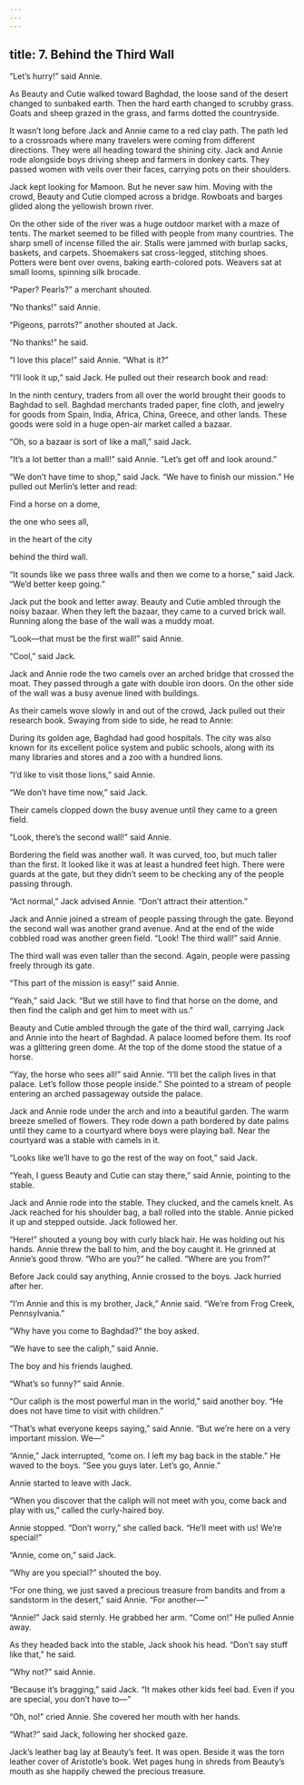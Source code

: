 ```yaml
---
---
---
```

title: 7. Behind the Third Wall
---



“Let’s hurry!” said Annie.

As Beauty and Cutie walked toward Baghdad, the loose sand of the desert changed to sunbaked earth. Then the hard earth changed to scrubby grass. Goats and sheep grazed in the grass, and farms dotted the countryside.

It wasn’t long before Jack and Annie came to a red clay path. The path led to a crossroads where many travelers were coming from different directions. They were all heading toward the shining city. Jack and Annie rode alongside boys driving sheep and farmers in donkey carts. They passed women with veils over their faces, carrying pots on their shoulders.



Jack kept looking for Mamoon. But he never saw him. Moving with the crowd, Beauty and Cutie clomped across a bridge. Rowboats and barges glided along the yellowish brown river.

On the other side of the river was a huge outdoor market with a maze of tents. The market seemed to be filled with people from many countries. The sharp smell of incense filled the air. Stalls were jammed with burlap sacks, baskets, and carpets. Shoemakers sat cross-legged, stitching shoes. Potters were bent over ovens, baking earth-colored pots. Weavers sat at small looms, spinning silk brocade.

“Paper? Pearls?” a merchant shouted.

“No thanks!” said Annie.

“Pigeons, parrots?” another shouted at Jack.

“No thanks!” he said.

“I love this place!” said Annie. “What is it?”

“I’ll look it up,” said Jack. He pulled out their research book and read:

In the ninth century, traders from all over the world brought their goods to Baghdad to sell. Baghdad merchants traded paper, fine cloth, and jewelry for goods from Spain, India, Africa, China, Greece, and other lands. These goods were sold in a huge open-air market called a bazaar.



“Oh, so a bazaar is sort of like a mall,” said Jack.

“It’s a lot better than a mall!” said Annie. “Let’s get off and look around.”

“We don’t have time to shop,” said Jack. “We have to finish our mission.” He pulled out Merlin’s letter and read:

Find a horse on a dome,

the one who sees all,

in the heart of the city

behind the third wall.

“It sounds like we pass three walls and then we come to a horse,” said Jack. “We’d better keep going.”

Jack put the book and letter away. Beauty and Cutie ambled through the noisy bazaar. When they left the bazaar, they came to a curved brick wall. Running along the base of the wall was a muddy moat.

“Look—that must be the first wall!” said Annie.

“Cool,” said Jack.

Jack and Annie rode the two camels over an arched bridge that crossed the moat. They passed through a gate with double iron doors. On the other side of the wall was a busy avenue lined with buildings.

As their camels wove slowly in and out of the crowd, Jack pulled out their research book. Swaying from side to side, he read to Annie:

During its golden age, Baghdad had good hospitals. The city was also known for its excellent police system and public schools, along with its many libraries and stores and a zoo with a hundred lions.



“I’d like to visit those lions,” said Annie.

“We don’t have time now,” said Jack.

Their camels clopped down the busy avenue until they came to a green field.

“Look, there’s the second wall!” said Annie.

Bordering the field was another wall. It was curved, too, but much taller than the first. It looked like it was at least a hundred feet high. There were guards at the gate, but they didn’t seem to be checking any of the people passing through.

“Act normal,” Jack advised Annie. “Don’t attract their attention.”

Jack and Annie joined a stream of people passing through the gate. Beyond the second wall was another grand avenue. And at the end of the wide cobbled road was another green field. “Look! The third wall!” said Annie.

The third wall was even taller than the second. Again, people were passing freely through its gate.

“This part of the mission is easy!” said Annie.

“Yeah,” said Jack. “But we still have to find that horse on the dome, and then find the caliph and get him to meet with us.”

Beauty and Cutie ambled through the gate of the third wall, carrying Jack and Annie into the heart of Baghdad. A palace loomed before them. Its roof was a glittering green dome. At the top of the dome stood the statue of a horse.

“Yay, the horse who sees all!” said Annie. “I’ll bet the caliph lives in that palace. Let’s follow those people inside.” She pointed to a stream of people entering an arched passageway outside the palace.

Jack and Annie rode under the arch and into a beautiful garden. The warm breeze smelled of flowers. They rode down a path bordered by date palms until they came to a courtyard where boys were playing ball. Near the courtyard was a stable with camels in it.

“Looks like we’ll have to go the rest of the way on foot,” said Jack.

“Yeah, I guess Beauty and Cutie can stay there,” said Annie, pointing to the stable.

Jack and Annie rode into the stable. They clucked, and the camels knelt. As Jack reached for his shoulder bag, a ball rolled into the stable. Annie picked it up and stepped outside. Jack followed her.

“Here!” shouted a young boy with curly black hair. He was holding out his hands. Annie threw the ball to him, and the boy caught it. He grinned at Annie’s good throw. “Who are you?” he called. “Where are you from?”

Before Jack could say anything, Annie crossed to the boys. Jack hurried after her.

“I’m Annie and this is my brother, Jack,” Annie said. “We’re from Frog Creek, Pennsylvania.”

“Why have you come to Baghdad?” the boy asked.

“We have to see the caliph,” said Annie.

The boy and his friends laughed.

“What’s so funny?” said Annie.

“Our caliph is the most powerful man in the world,” said another boy. “He does not have time to visit with children.”

“That’s what everyone keeps saying,” said Annie. “But we’re here on a very important mission. We—”

“Annie,” Jack interrupted, “come on. I left my bag back in the stable.” He waved to the boys. “See you guys later. Let’s go, Annie.”

Annie started to leave with Jack.

“When you discover that the caliph will not meet with you, come back and play with us,” called the curly-haired boy.

Annie stopped. “Don’t worry,” she called back. “He’ll meet with us! We’re special!”

“Annie, come on,” said Jack.

“Why are you special?” shouted the boy.

“For one thing, we just saved a precious treasure from bandits and from a sandstorm in the desert,” said Annie. “For another—”

“Annie!” Jack said sternly. He grabbed her arm. “Come on!” He pulled Annie away.

As they headed back into the stable, Jack shook his head. “Don’t say stuff like that,” he said.

“Why not?” said Annie.

“Because it’s bragging,” said Jack. “It makes other kids feel bad. Even if you are special, you don’t have to—”

“Oh, no!” cried Annie. She covered her mouth with her hands.

“What?” said Jack, following her shocked gaze.

Jack’s leather bag lay at Beauty’s feet. It was open. Beside it was the torn leather cover of Aristotle’s book. Wet pages hung in shreds from Beauty’s mouth as she happily chewed the precious treasure.